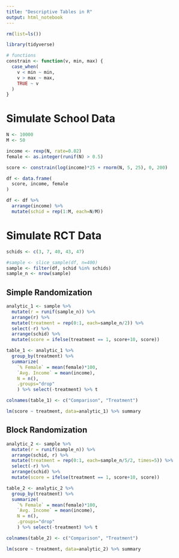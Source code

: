 ```yaml
---
title: "Descriptive Tables in R"
output: html_notebook
---
```


```r
rm(list=ls())

library(tidyverse)

# functions
constrain <- function(v, min, max) {
  case_when(
    v < min ~ min,
    v > max ~ max,
    TRUE ~ v
  )
}
```

# Simulate School Data

```r
N <- 10000
M <- 50

income <- rexp(N, rate=0.02)
female <- as.integer(runif(N) > 0.5)

score <- constrain(log(income)*25 + rnorm(N, 5, 25), 0, 200)

df <- data.frame(
  score, income, female
)

df <- df %>%
  arrange(income) %>%
  mutate(schid = rep(1:M, each=N/M))
```

# Simulate RCT Data

```r
schids <- c(3, 7, 40, 43, 47)

#sample <- slice_sample(df, n=400)
sample <- filter(df, schid %in% schids)
sample_n <- nrow(sample)
```

## Simple Randomization

```r
analytic_1 <- sample %>%
  mutate(r = runif(sample_n)) %>%
  arrange(r) %>%
  mutate(treatment = rep(0:1, each=sample_n/2)) %>%
  select(-r) %>%
  arrange(schid) %>%
  mutate(score = ifelse(treatment == 1, score+10, score))
```

```r
table_1 <- analytic_1 %>% 
  group_by(treatment) %>% 
  summarize(
    `% Female` = mean(female)*100,
    `Avg. Income` = mean(income),
    N = n(),
    .groups="drop"
    ) %>% select(-treatment) %>% t

colnames(table_1) <- c("Comparison", "Treatment")
```

```r
lm(score ~ treatment, data=analytic_1) %>% summary
```


## Block Randomization

```r
analytic_2 <- sample %>%
  mutate(r = runif(sample_n)) %>%
  arrange(schid, r) %>%
  mutate(treatment = rep(0:1, each=sample_n/5/2, times=5)) %>%
  select(-r) %>%
  arrange(schid) %>%
  mutate(score = ifelse(treatment == 1, score+10, score))
```

```r
table_2 <- analytic_2 %>% 
  group_by(treatment) %>% 
  summarize(
    `% Female` = mean(female)*100,
    `Avg. Income` = mean(income),
    N = n(),
    .groups="drop"
    ) %>% select(-treatment) %>% t

colnames(table_2) <- c("Comparison", "Treatment")
```

```r
lm(score ~ treatment, data=analytic_2) %>% summary
```